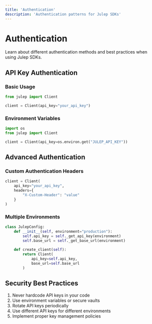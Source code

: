 ```yaml
---
title: 'Authentication'
description: 'Authentication patterns for Julep SDKs'
---
```


# Authentication

Learn about different authentication methods and best practices when using Julep SDKs.

## API Key Authentication

### Basic Usage
```python
from julep import Client

client = Client(api_key="your_api_key")
```

### Environment Variables
```python
import os
from julep import Client

client = Client(api_key=os.environ.get("JULEP_API_KEY"))
```

## Advanced Authentication

### Custom Authentication Headers
```python
client = Client(
    api_key="your_api_key",
    headers={
        "X-Custom-Header": "value"
    }
)
```

### Multiple Environments
```python
class JulepConfig:
    def __init__(self, environment="production"):
        self.api_key = self._get_api_key(environment)
        self.base_url = self._get_base_url(environment)
    
    def create_client(self):
        return Client(
            api_key=self.api_key,
            base_url=self.base_url
        )
```

## Security Best Practices

1. Never hardcode API keys in your code
2. Use environment variables or secure vaults
3. Rotate API keys periodically
4. Use different API keys for different environments
5. Implement proper key management policies 